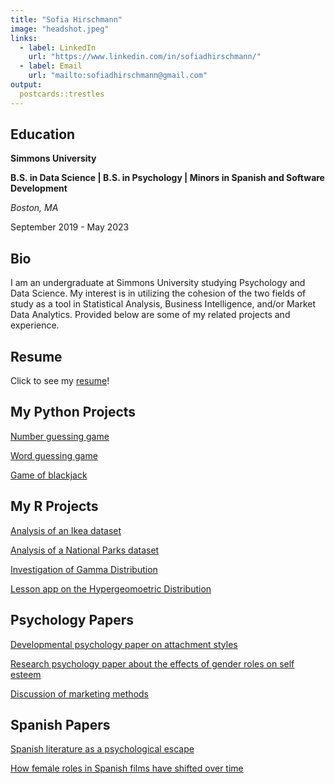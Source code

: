 ```yaml
---
title: "Sofia Hirschmann"
image: "headshot.jpeg"
links:
  - label: LinkedIn
    url: "https://www.linkedin.com/in/sofiadhirschmann/"
  - label: Email
    url: "mailto:sofiadhirschmann@gmail.com"
output:
  postcards::trestles
---
```



## Education

**Simmons University** 

**B.S. in Data Science | B.S. in Psychology | Minors in Spanish and Software Development**

*Boston, MA*

September 2019 - May 2023


## Bio

I am an undergraduate at Simmons University studying Psychology and Data Science. My interest is in utilizing the cohesion of the two fields of study as a tool in Statistical Analysis, Business Intelligence, and/or Market Data Analytics. Provided below are some of my related projects and experience.


## Resume

Click to see my [resume](Sofia Resume.pdf)!


## My Python Projects

[Number guessing game](number guess.py)

[Word guessing game](word guess.py)

[Game of blackjack](blackjack.py)


## My R Projects

[Analysis of an Ikea dataset](Project1.html)

[Analysis of a National Parks dataset](Project4.html)

[Investigation of Gamma Distribution](Gamma Distribution.html)

[Lesson app on the Hypergeomoetric Distribution](https://sofiahirschmann.shinyapps.io/Project1/?_ga=2.184032430.961619098.1636651680-945235806.1636651680#section-what-is-it-and-when-is-it-used())


## Psychology Papers

[Developmental psychology paper on attachment styles](Attachment Styles (1).pdf)

[Research psychology paper about the effects of gender roles on self esteem](Gender Roles and Self Esteem (3).pdf)

[Discussion of marketing methods](Soc Final (2).pdf)


## Spanish Papers

[Spanish literature as a psychological escape](336 Final.pdf)

[How female roles in Spanish films have shifted over time](314 Spanish Paper.pdf)







